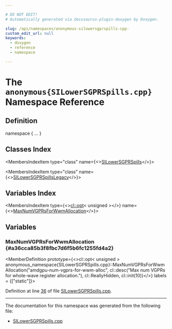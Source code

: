 ```yaml
---

# DO NOT EDIT!
# Automatically generated via docusaurus-plugin-doxygen by Doxygen.

slug: /api/namespaces/anonymous-silowersgprspills-cpp-
custom_edit_url: null
keywords:
  - doxygen
  - reference
  - namespace

---
```





# The `anonymous{SILowerSGPRSpills.cpp}` Namespace Reference

<DoxygenPage pluginConfig={pluginConfig}>



## Definition

<CodeBlock>namespace &#123; ... &#125;</CodeBlock>

## Classes Index

<MembersIndex>

<MembersIndexItem
  type="class"
  name={<><a href="/docs/api/classes/anonymous-namespace-silowersgprspills-cpp-/silowersgprspills">SILowerSGPRSpills</a></>}>
</MembersIndexItem>

<MembersIndexItem
  type="class"
  name={<><a href="/docs/api/classes/anonymous-namespace-silowersgprspills-cpp-/silowersgprspillslegacy">SILowerSGPRSpillsLegacy</a></>}>
</MembersIndexItem>

</MembersIndex>

## Variables Index

<MembersIndex>

<MembersIndexItem
  type={<><a href="/docs/api/classes/llvm/cl/opt">cl::opt</a>&lt; unsigned &gt;</>}
  name={<><a href="#a36cca85b3f8fbc7d6f5b6fc1255fd4a2">MaxNumVGPRsForWwmAllocation</a></>}>
</MembersIndexItem>

</MembersIndex>


<SectionDefinition>

## Variables

### MaxNumVGPRsForWwmAllocation {#a36cca85b3f8fbc7d6f5b6fc1255fd4a2}

<MemberDefinition
  prototype={<>cl::opt&lt; unsigned &gt; anonymous&#95;namespace&#123;SILowerSGPRSpills.cpp&#125;::MaxNumVGPRsForWwmAllocation(&quot;amdgpu-num-vgprs-for-wwm-alloc&quot;, cl::desc(&quot;Max num VGPRs for whole-wave register allocation.&quot;), cl::ReallyHidden, cl::init(10))</>}
  labels = {["static"]}>

Definition at line <a href="/docs/api/files/lib/lib/target/lib/target/amdgpu/silowersgprspills-cpp/#l00036">36</a> of file <a href="/docs/api/files/lib/lib/target/lib/target/amdgpu/silowersgprspills-cpp">SILowerSGPRSpills.cpp</a>.
</MemberDefinition>

</SectionDefinition>

<hr/>

The documentation for this namespace was generated from the following file:

<ul>
<li><a href="/docs/api/files/lib/lib/target/lib/target/amdgpu/silowersgprspills-cpp">SILowerSGPRSpills.cpp</a></li>
</ul>

</DoxygenPage>
